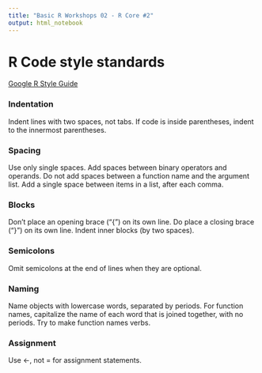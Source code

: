 ```yaml
---
title: "Basic R Workshops 02 - R Core #2"
output: html_notebook
---
```

# R Code style standards

[Google R Style Guide](https://google.github.io/styleguide/Rguide.xml)

### Indentation
Indent lines with two spaces, not tabs. If code is inside parentheses, indent to the innermost parentheses.

### Spacing
Use only single spaces. Add spaces between binary operators and operands. Do not add spaces between a function name and the argument list. Add a single space between items in a list, after each comma.

### Blocks
Don’t place an opening brace (“{”) on its own line. Do place a closing brace (“}”) on its own line. Indent inner blocks (by two spaces).

### Semicolons
Omit semicolons at the end of lines when they are optional.

### Naming
Name objects with lowercase words, separated by periods. For function names, capitalize the name of each word that is joined together, with no periods. Try to make function names verbs.

### Assignment
Use <-, not = for assignment statements.